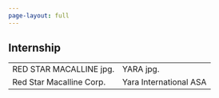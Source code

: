 ```yaml
---
page-layout: full
---
```


::: grid
# Internship
:::

|                          |                        |
|--------------------------|------------------------|
| RED STAR MACALLINE jpg.  | YARA jpg.              |
| Red Star Macalline Corp. | Yara International ASA |
